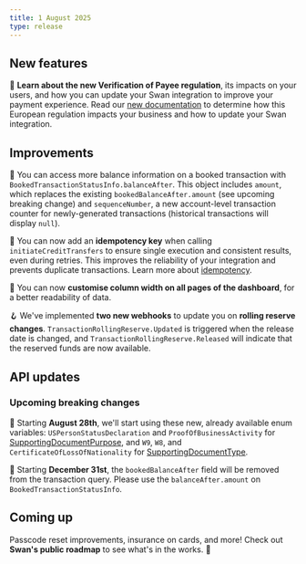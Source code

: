 ```yaml
---
title: 1 August 2025
type: release
---
```


## New features

📖 **Learn about the new Verification of Payee regulation**, its impacts on your users, and how you can update your Swan integration to improve your payment experience. Read our [new documentation](https://docs.swan.io/topics/payments/credit-transfers/sepa/verification-of-payee/) to determine how this European regulation impacts your business and how to update your Swan integration.

## Improvements

👥 You can access more balance information on a booked transaction with `BookedTransactionStatusInfo.balanceAfter`. This object includes `amount`, which replaces the existing `bookedBalanceAfter.amount` (see upcoming breaking change) and `sequenceNumber`, a new account-level transaction counter for newly-generated transactions (historical transactions will display `null`).

🔑 You can now add an **idempotency key** when calling `initiateCreditTransfers` to ensure single execution and consistent results, even during retries. This improves the reliability of your integration and prevents duplicate transactions. Learn more about [idempotency](https://docs.swan.io/developers/using-api/idempotency/).

🧭 You can now **customise column width on all pages of the dashboard**, for a better readability of data.

🪝 We've implemented **two new webhooks** to update you on **rolling reserve changes**. `TransactionRollingReserve.Updated` is triggered when the release date is changed, and `TransactionRollingReserve.Released` will indicate that the reserved funds are now available.

## API updates

### Upcoming breaking changes

📄 Starting **August 28th**, we'll start using these new, already available enum variables: `USPersonStatusDeclaration` and `ProofOfBusinessActivity` for [SupportingDocumentPurpose](https://api-reference.swan.io/objects/supporting-document-purpose/), and `W9`, `W8`, and `CertificateOfLossOfNationality` for [SupportingDocumentType](https://api-reference.swan.io/enums/supporting-document-type/).

👥 Starting **December 31st**, the `bookedBalanceAfter` field will be removed from the transaction query. Please use the `balanceAfter.amount` on `BookedTransactionStatusInfo`.

## Coming up

Passcode reset improvements, insurance on cards, and more! Check out **Swan's public roadmap** to see what's in the works. 🚀